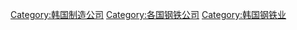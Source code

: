 [[Category:韩国制造公司|Category:韩国制造公司]]
[[Category:各国钢铁公司|Category:各国钢铁公司]]
[[Category:韩国钢铁业|Category:韩国钢铁业]]